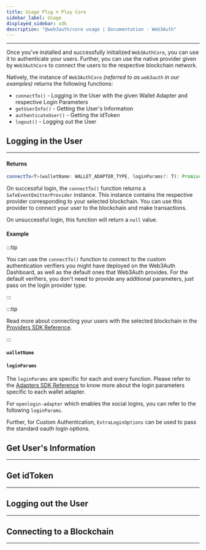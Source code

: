 ```yaml
---
title: Usage Plug n Play Core
sidebar_label: Usage
displayed_sidebar: sdk
description: "@web3auth/core usage | Documentation - Web3Auth"
---
```



---

Once you've installed and successfully initialized `Web3AuthCore`, you can use it to authenticate your users. Further, you can use the native provider
given by `Web3AuthCore` to connect the users to the respective blockchain network.

Natively, the instance of `Web3AuthCore` _(referred to as `web3auth` in our examples)_ returns the following functions:

- `connectTo()` - Logging in the User with the given Wallet Adapter and respective Login Parameters
- `getUserInfo()` - Getting the User's Information
- `authenticateUser()` - Getting the idToken
- `logout()` - Logging out the User

## Logging in the User

---

<ConnectTo />

#### Returns

```ts
connectTo<T>(walletName: WALLET_ADAPTER_TYPE, loginParams?: T): Promise<SafeEventEmitterProvider | null>;
```

On successful login, the `connectTo()` function returns a `SafeEventEmitterProvider` instance. This instance contains the respective provider
corresponding to your selected blockchain. You can use this provider to connect your user to the blockchain and make transactions.

On unsuccessful login, this function will return a `null` value.

#### Example

:::tip

You can use the `connectTo()` function to connect to the custom authentication verifiers you might have deployed on the Web3Auth Dashboard, as well as
the default ones that Web3Auth provides. For the default verifiers, you don't need to provide any additional parameters, just pass on the login
provider type.

:::

<ConnectToExample />

:::tip

Read more about connecting your users with the selected blockchain in the [Providers SDK Reference](/sdk/web/providers).

:::

#### `walletName`

<WalletAdapters />

#### `loginParams`

The `loginParams` are specific for each and every function. Please refer to the [Adapters SDK Reference](/sdk/web/adapters) to know more about the
login parameters specific to each wallet adapter.

For `openlogin-adapter` which enables the social logins, you can refer to the following `loginParams`.

<OpenloginLoginParams />

Further, for Custom Authentication, `ExtraLoginOptions` can be used to pass the standard oauth login options.

<ExtraLoginOptions />

## Get User's Information

---

<GetUserInfo />

## Get idToken

---

<GetIdTokenInfo />

## Logging out the User

---

<LogOut />

## Connecting to a Blockchain

---

<ConnectBlockchain />

